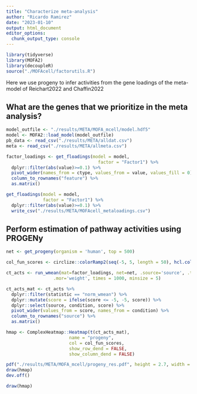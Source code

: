 ```yaml
---
title: "Characterize meta-analysis"
author: "Ricardo Ramirez"
date: "2023-01-10"
output: html_document
editor_options: 
  chunk_output_type: console
---
```


```r
library(tidyverse)
library(MOFA2)
library(decoupleR)
source("./MOFAcell/factorutils.R")
```

Here we use progeny to infer activities from the gene loadings of the meta-model of Reichart2022 and Chaffin2022

## What are the genes that we prioritize in the meta analysis?

```r
model_outfile <- "./results/META/MOFA_mcell/model.hdf5"
model <- MOFA2::load_model(model_outfile)
pb_data <- read_csv("./results/META/alldat.csv")
meta <- read_csv("./results/META/allmeta.csv")
```

```r
factor_loadings <- get_floadings(model = model,
                                   factor = "Factor1") %>%
  dplyr::filter(abs(value)>=0.1) %>%
  pivot_wider(names_from = ctype, values_from = value, values_fill = 0) %>%
  column_to_rownames("feature") %>%
  as.matrix()

get_floadings(model = model,
              factor = "Factor1") %>%
  dplyr::filter(abs(value)>=0.1) %>% 
  write_csv("./results/META/MOFAcell_metaloadings.csv")
```

## Perform estimation of pathway activities using PROGENy

```r
net <- get_progeny(organism = 'human', top = 500)
```

```r

col_fun_scores <- circlize::colorRamp2(seq(-5, 5, length = 50), hcl.colors(50,"Blue-Red 2",rev = F))

ct_acts <- run_wmean(mat=factor_loadings, net=net, .source='source', .target='target',
                  .mor='weight', times = 1000, minsize = 5)

ct_acts_mat <- ct_acts %>%
  dplyr::filter(statistic == "norm_wmean") %>%
  dplyr::mutate(score = ifelse(score <= -5, -5, score)) %>%
  dplyr::select(source, condition, score) %>%
  pivot_wider(values_from = score, names_from = condition) %>%
  column_to_rownames("source") %>%
  as.matrix()

hmap <- ComplexHeatmap::Heatmap(t(ct_acts_mat), 
                        name = "progeny", 
                        col = col_fun_scores, 
                        show_row_dend = FALSE,
                        show_column_dend = FALSE)

pdf("./results/META/MOFA_mcell/progeny_res.pdf", height = 2.7, width = 5.5)
draw(hmap)
dev.off()

draw(hmap)
```

